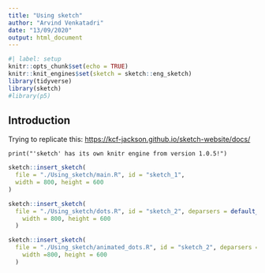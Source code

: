 ```yaml
---
title: "Using sketch"
author: "Arvind Venkatadri"
date: "13/09/2020"
output: html_document
---
```


```r
#| label: setup
knitr::opts_chunk$set(echo = TRUE)
knitr::knit_engines$set(sketch = sketch::eng_sketch)
library(tidyverse)
library(sketch)
#library(p5)

```

## Introduction

Trying to replicate this:
<https://kcf-jackson.github.io/sketch-website/docs/>

```sketch
print("'sketch' has its own knitr engine from version 1.0.5!")
```

```r
sketch::insert_sketch(
  file = "./Using_sketch/main.R", id = "sketch_1",
  width = 800, height = 600
)
```

```r
sketch::insert_sketch(
  file = "./Using_sketch/dots.R", id = "sketch_2", deparsers = default_2_deparsers(),
    width = 800, height = 600
  )
```

```r
sketch::insert_sketch(
  file = "./Using_sketch/animated_dots.R", id = "sketch_2", deparsers = default_2_deparsers(),
    width =800, height = 600
  )
```
